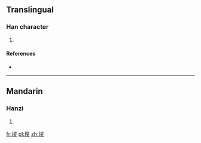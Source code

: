 ==Translingual==

===Han character===
{{Han char|rn=32|rad=土|as=09|sn=12|four=|canj=土山金水 (GUCE)|ids=⿰[[土]][[㚇]]}}

# {{defn|Han|sort=土09}}

====References====
* {{Han ref|kx=0233.280|dkj=05267|dj=0471.050|hdz=10465.080|uh=582B|ud=22571}}

----

==Mandarin==

===Hanzi===
{{cmn-hanzi|pin=[[zōng]] ([[zong1]])|wg=tsung<sup>1</sup>}}

# {{defn|lang=cmn|sort=土09}}

[[fr:堫]]
[[pl:堫]]
[[zh:堫]]